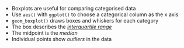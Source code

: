 - Boxplots are useful for comparing categorised data
- Use `aes()` with `ggplot()` to choose a categorical column as the x axis
- `geom_boxplot()` draws boxes and whiskers for each category
- The box describes the [*interquartile range*](https://www.bbc.co.uk/bitesize/guides/zx7rk7h/revision/2)
- The midpoint is the *median*
- Individual points show *outliers* in the data
